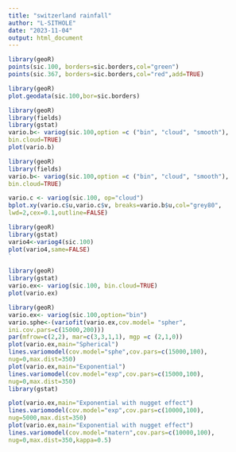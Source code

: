 ---
title: "switzerland rainfall"
author: "L-SITHOLE"
date: "2023-11-04"
output: html_document
---

```{r}
library(geoR)
points(sic.100, borders=sic.borders,col="green")
points(sic.367, borders=sic.borders,col="red",add=TRUE)
```

```{r}
library(geoR)
plot.geodata(sic.100,bor=sic.borders)
```

```{r}
library(geoR)
library(fields)
library(gstat)
vario.b<- variog(sic.100,option =c ("bin", "cloud", "smooth"),
bin.cloud=TRUE)
plot(vario.b)

```

```{r}
library(geoR)
library(fields)
vario.b<- variog(sic.100,option =c ("bin", "cloud", "smooth"),
bin.cloud=TRUE)
```
```{r}
vario.c <- variog(sic.100, op="cloud")
bplot.xy(vario.c$u,vario.c$v, breaks=vario.b$u,col="grey80",
lwd=2,cex=0.1,outline=FALSE)
```
```{r}
library(geoR)
library(gstat)
vario4<-variog4(sic.100)
plot(vario4,same=FALSE)
`
```



```{r}
library(geoR)
library(gstat)
vario.ex<- variog(sic.100, bin.cloud=TRUE)
plot(vario.ex)
```
```{r}
library(geoR)
vario.ex<- variog(sic.100,option="bin")
vario.sphe<-(variofit(vario.ex,cov.model= "spher",
ini.cov.pars=c(15000,200)))
par(mfrow=c(2,2), mar=c(3,3,1,1), mgp =c (2,1,0))
plot(vario.ex,main="Spherical")
lines.variomodel(cov.model="sphe",cov.pars=c(15000,100),
nug=0,max.dist=350)
plot(vario.ex,main="Exponential")
lines.variomodel(cov.model="exp",cov.pars=c(15000,100),
nug=0,max.dist=350)
library(gstat)
```


```{r}
plot(vario.ex,main="Exponential with nugget effect")
lines.variomodel(cov.model="exp",cov.pars=c(10000,100),
nug=5000,max.dist=350)
plot(vario.ex,main="Exponential with nugget effect")
lines.variomodel(cov.model="matern",cov.pars=c(10000,100),
nug=0,max.dist=350,kappa=0.5)
```


